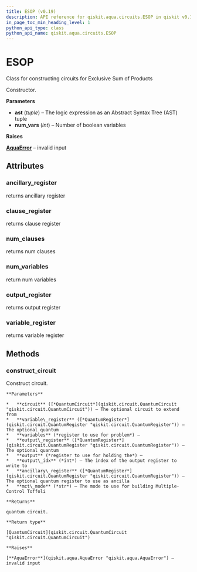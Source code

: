 ```yaml
---
title: ESOP (v0.19)
description: API reference for qiskit.aqua.circuits.ESOP in qiskit v0.19
in_page_toc_min_heading_level: 1
python_api_type: class
python_api_name: qiskit.aqua.circuits.ESOP
---
```


# ESOP

<Class id="qiskit.aqua.circuits.ESOP" isDedicatedPage={true} github="https://github.com/qiskit-community/qiskit-aqua/tree/stable/0.7/qiskit/aqua/circuits/boolean_logical_circuits.py" signature="ESOP(ast, num_vars=None)" modifiers="class">
  Class for constructing circuits for Exclusive Sum of Products

  Constructor.

  **Parameters**

  *   **ast** (*tuple*) – The logic expression as an Abstract Syntax Tree (AST) tuple
  *   **num\_vars** (*int*) – Number of boolean variables

  **Raises**

  [**AquaError**](qiskit.aqua.AquaError "qiskit.aqua.AquaError") – invalid input

  ## Attributes

  <span id="esop-ancillary-register" />

  ### ancillary\_register

  <Attribute id="qiskit.aqua.circuits.ESOP.ancillary_register">
    returns ancillary register
  </Attribute>

  <span id="esop-clause-register" />

  ### clause\_register

  <Attribute id="qiskit.aqua.circuits.ESOP.clause_register">
    returns clause register
  </Attribute>

  <span id="esop-num-clauses" />

  ### num\_clauses

  <Attribute id="qiskit.aqua.circuits.ESOP.num_clauses">
    returns num clauses
  </Attribute>

  <span id="esop-num-variables" />

  ### num\_variables

  <Attribute id="qiskit.aqua.circuits.ESOP.num_variables">
    return num variables
  </Attribute>

  <span id="esop-output-register" />

  ### output\_register

  <Attribute id="qiskit.aqua.circuits.ESOP.output_register">
    returns output register
  </Attribute>

  <span id="esop-variable-register" />

  ### variable\_register

  <Attribute id="qiskit.aqua.circuits.ESOP.variable_register">
    returns variable register
  </Attribute>

  ## Methods

  <span id="esop-construct-circuit" />

  ### construct\_circuit

  <Function id="qiskit.aqua.circuits.ESOP.construct_circuit" signature="ESOP.construct_circuit(circuit=None, variable_register=None, output_register=None, output_idx=None, ancillary_register=None, mct_mode='basic')">
    Construct circuit.

    **Parameters**

    *   **circuit** ([*QuantumCircuit*](qiskit.circuit.QuantumCircuit "qiskit.circuit.QuantumCircuit")) – The optional circuit to extend from
    *   **variable\_register** ([*QuantumRegister*](qiskit.circuit.QuantumRegister "qiskit.circuit.QuantumRegister")) – The optional quantum
    *   **variables** (*register to use for problem*) –
    *   **output\_register** ([*QuantumRegister*](qiskit.circuit.QuantumRegister "qiskit.circuit.QuantumRegister")) – The optional quantum
    *   **output** (*register to use for holding the*) –
    *   **output\_idx** (*int*) – The index of the output register to write to
    *   **ancillary\_register** ([*QuantumRegister*](qiskit.circuit.QuantumRegister "qiskit.circuit.QuantumRegister")) – The optional quantum register to use as ancilla
    *   **mct\_mode** (*str*) – The mode to use for building Multiple-Control Toffoli

    **Returns**

    quantum circuit.

    **Return type**

    [QuantumCircuit](qiskit.circuit.QuantumCircuit "qiskit.circuit.QuantumCircuit")

    **Raises**

    [**AquaError**](qiskit.aqua.AquaError "qiskit.aqua.AquaError") – invalid input
  </Function>
</Class>

